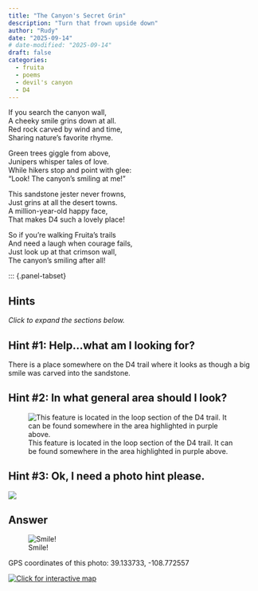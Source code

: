 ```yaml
---
title: "The Canyon's Secret Grin"
description: "Turn that frown upside down"
author: "Rudy"
date: "2025-09-14"
# date-modified: "2025-09-14"
draft: false
categories:
  - fruita
  - poems
  - devil's canyon
  - D4
---
```


If you search the canyon wall,  
A cheeky smile grins down at all.  
Red rock carved by wind and time,  
Sharing nature's favorite rhyme.

Green trees giggle from above,  
Junipers whisper tales of love.  
While hikers stop and point with glee:  
"Look! The canyon's smiling at me!"

This sandstone jester never frowns,  
Just grins at all the desert towns.  
A million-year-old happy face,  
That makes D4 such a lovely place!

So if you're walking Fruita's trails  
And need a laugh when courage fails,  
Just look up at that crimson wall,   
The canyon's smiling after all!  



::: {.panel-tabset}

## Hints
*Click to expand the sections below.*  

::: {.callout-tip collapse="true"}
## Hint #1: Help...what am I looking for?

There is a place somewhere on the D4 trail where it looks as though a big smile was carved into the sandstone.
:::

::: {.callout-tip collapse="true"}
## Hint #2: In what general area should I look?

![This feature is located in the loop section of the D4 trail. It can be found somewhere in the area highlighted in purple above.](images/d4_grin_map_hint.png)
:::

::: {.callout-tip collapse="true"}
## Hint #3: Ok, I need a photo hint please.

![](images/d4_grin_answer.jpg){.img-blur}


:::

## Answer

::: {.callout-tip appearance="minimal" collapse="false"}
![Smile!](images/d4_grin_answer_annotated.jpg)

GPS coordinates of this photo: 39.133733, -108.772557  

[![Click for interactive map](images/d4_grin_map.png)](https://www.openstreetmap.org/?mlat=39.133733&mlon=-108.772557&zoom=19)

:::
